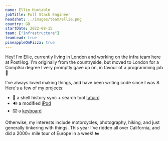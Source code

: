 ```yaml
---
name: Ellie Huxtable
jobTitle: Full Stack Engineer
headshot: ../images/team/ellie.png
country: GB
startDate: 2022-08-15
team: ["Infrastructure"]
teamLead: true
pineappleOnPizza: true
---
```

Hey! I'm Ellie, currently living in London and working on the infra team here at PostHog. I'm originally from the countryside, but moved to London for a CompSci degree I very promptly gave up on, in favour of a programming job 🙌

I've always loved making things, and have been writing code since I was 8. Here's a few of my projects:

- 🐢 a shell history sync + search tool [[atuin]](https://github.com/ellie/atuin)
- 🔊 a modified [iPod](https://ellie.wtf/ipod/)
- ⌨️ a [keyboard](https://ellie.wtf/my-planck-keyboard/)

Otherwise, my interests include motorcycles, photography, hiking, and just generally tinkering with things. This year I've ridden all over California, and did a 2000+ mile tour of Europe in a week! 🏍️
